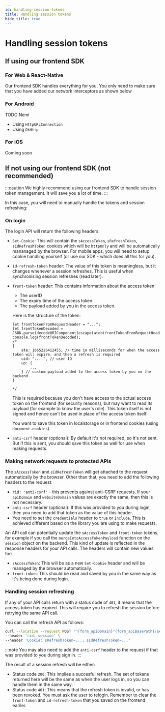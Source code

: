 ```yaml
---
id: handling-session-tokens
title: Handling session tokens
hide_title: true
---
```


<!-- COPY DOCS -->
<!-- ./thirdpartyemailpassword/custom-ui/handling-session-tokens.mdx -->


# Handling session tokens

## If using our frontend SDK

### For Web & React-Native

<!-- COPY SECTION -->
<!-- ./thirdpartyemailpassword/pre-built-ui/handling-session-tokens.mdx -->
<!-- 1 -->


Our frontend SDK handles everything for you. You only need to make sure that you have added our network interceptors as shown below

<NetworkInterceptors />

<!-- END COPY SECTION -->

### For Android

TODO Nemi

- Using `HttpURLConnection`
- Using `OkHttp`

### For iOS

Coming soon

## If not using our frontend SDK (not recommended)

:::caution
We highly recommend using our frontend SDK to handle session token management. It will save you a lot of time.
:::

In this case, you will need to manually handle the tokens and session refreshing:

### On login
The login API will return the following headers:
- `Set-Cookie`: This will contain the `sAccessToken`, `sRefreshToken`, `sIdRefreshToken` cookies which will be `httpOnly` and will be automatically mananaged by the browser. For mobile apps, you will need to setup cookie handling yourself (or use our SDK - which does all this for you).
- `id-refresh-token` header: The value of this token is meaningless, but it changes whenever a session refreshes. This is useful when synchronising session refreshes (read later).
- `front-token` header: This contains information about the access token:
    - The userID
    - The expiry time of the access token
    - The payload added by you in the access token.
    
    Here is the structure of the token:
    ```tsx
    let frontTokenFromRequestHeader = "...";
    let frontTokenDecoded = JSON.parse(decodeURIComponent(escape(atob(frontTokenFromRequestHeader))));
    console.log(frontTokenDecoded);
    /*
    {
        ate: 1665226412455, // time in milliseconds for when the access token will expire, and then a refresh is required
        uid: "....", // user ID
        up: {
            ...
        } // custom payload added to the access token by you on the backend
    }
    
    */
    ```

    This is required because you don't have access to the actual access token on the frontend (for security reasons), but may want to read its payload (for example to know the user's role). This token itself is not signed and hence can't be used in place of the access token itself.

    You want to save this token in localstorage or in frontend cookies (using `document.cookies`).
- `anti-csrf` header (optional): By default it's not required, so it's not sent. But if this is sent, you should save this token as well for use when making requests.

### Making network requests to protected APIs
The `sAccessToken` and `sIdRefreshToken` will get attached to the request automatically by the browser. Other than that, you need to add the following headers to the request:
- `rid: "anti-csrf"` - this prevents against anti-CSRF requests. If your `apiDomain` and `websiteDomain` values are exactly the same, then this is not necessary.
- `anti-csrf` header (optional): If this was provided to you during login, then you need to add that token as the value of this header.
- You need to set the `credentials` header to `true` or `include`. This is achieved different based on the library you are using to make requests.

An API call can potentially update the `sAccessToken` and `front-token` tokens, for example if you call the `mergeIntoAccessTokenPayload` function on the `session` object on the backend. This kind of update is reflected in the response headers for your API calls. The headers will contain new values for:
- `sAccessToken`: This will be as a new `Set-Cookie` header and will be managed by the browser automatically.
- `front-token`: This should be read and saved by you in the same way as it's being done during login.

### Handling session refreshing
If any of your API calls return with a status code of `401`, it means that the access token has expired. This will require you to refresh the session before retrying the same API call.

You can call the refresh API as follows:

<AppInfoForm askForAPIDomain>

```bash
curl --location --request POST '^{form_apiDomain}^{form_apiBasePath}/session/refresh' \
--header 'rid: session' \
--header 'Cookie: sRefreshToken=...; sIdRefreshToken=...'
```

:::note
You may also need to add the `anti-csrf` header to the request if that was provided to you during sign in.
:::

</AppInfoForm>

The result of a session refresh will be either:
- Status code `200`: This implies a succesful refresh. The set of tokens returned here will be the same as when the user logs in, so you can handle them in the same way.
- Status code `401`: This means that the refresh token is invalid, or has been revoked. You must ask the user to relogin. Remember to clear the `front-token` and `id-refresh-token` that you saved on the frontend eariler.
